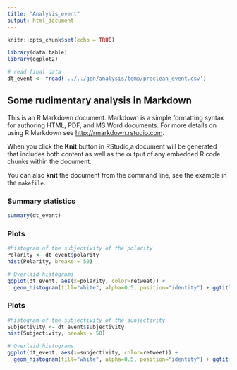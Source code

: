 ---
title: "Analysis_event"
output: html_document
---

```{r setup, include=FALSE}
knitr::opts_chunk$set(echo = TRUE)

library(data.table)
library(ggplot2)

# read final data
dt_event <- fread('../../gen/analysis/temp/preclean_event.csv')
```

## Some rudimentary analysis in Markdown

This is an R Markdown document. Markdown is a simple formatting syntax for authoring HTML, PDF, and MS Word documents. For more details on using R Markdown see <http://rmarkdown.rstudio.com>.

When you click the **Knit** button in RStudio,a document will be generated that includes both content as well as the output of any embedded R code chunks within the document. 

You can also **knit** the document from the command line, see the example in the `makefile`.


### Summary statistics

```{r}
summary(dt_event)
```

### Plots

```{r}
#histogram of the subjectivity of the polarity
Polarity <- dt_event$polarity
hist(Polarity, breaks = 50)
```

```{r}
# Overlaid histograms
ggplot(dt_event, aes(x=polarity, color=retweet)) +
  geom_histogram(fill="white", alpha=0.5, position="identity") + ggtitle('Polarity')
```

### Plots

```{r}
#histogram of the subjectivity of the sunjectivity
Subjectivity <- dt_event$subjectivity
hist(Subjectivity, breaks = 50)
```

```{r}
# Overlaid histograms
ggplot(dt_event, aes(x=subjectivity, color=retweet)) +
  geom_histogram(fill="white", alpha=0.5, position="identity") + ggtitle('Subjectivity')
```
